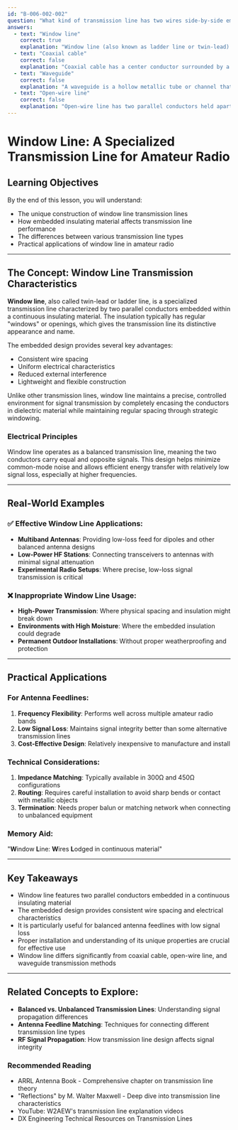 ```yaml
---
id: "B-006-002-002"
question: "What kind of transmission line has two wires side-by-side embedded in insulating material?"
answers:
  - text: "Window line"
    correct: true
    explanation: "Window line (also known as ladder line or twin-lead) is a transmission line where two parallel conductors are held apart by regular insulating spacers made of plastic or other dielectric material. The embedded design provides consistent spacing and electrical characteristics, making it useful for balanced antenna feedlines with low signal loss, particularly for HF and VHF frequencies."
  - text: "Coaxial cable"
    correct: false
    explanation: "Coaxial cable has a center conductor surrounded by a braided or solid outer conductor (shield), separated by a dielectric insulator. Unlike window line, it does not have two side-by-side wires and is designed for unbalanced transmission with excellent shielding against external interference."
  - text: "Waveguide"
    correct: false
    explanation: "A waveguide is a hollow metallic tube or channel that transmits electromagnetic waves, typically used at microwave frequencies. It does not have side-by-side wires and instead uses the internal metallic surfaces to guide electromagnetic energy, which is fundamentally different from window line's design."
  - text: "Open-wire line"
    correct: false
    explanation: "Open-wire line has two parallel conductors held apart by ceramic or plastic insulators, but the wires are not embedded in a continuous insulating material. Unlike window line, open-wire line has air as the primary dielectric between the conductors and uses discrete spacers to maintain wire separation."
---
```


# Window Line: A Specialized Transmission Line for Amateur Radio

## Learning Objectives
By the end of this lesson, you will understand:
- The unique construction of window line transmission lines
- How embedded insulating material affects transmission line performance
- The differences between various transmission line types
- Practical applications of window line in amateur radio

---

## The Concept: Window Line Transmission Characteristics

**Window line**, also called twin-lead or ladder line, is a specialized transmission line characterized by two parallel conductors embedded within a continuous insulating material. The insulation typically has regular "windows" or openings, which gives the transmission line its distinctive appearance and name.

The embedded design provides several key advantages:
- Consistent wire spacing
- Uniform electrical characteristics
- Reduced external interference
- Lightweight and flexible construction

Unlike other transmission lines, window line maintains a precise, controlled environment for signal transmission by completely encasing the conductors in dielectric material while maintaining regular spacing through strategic windowing.

### Electrical Principles

Window line operates as a balanced transmission line, meaning the two conductors carry equal and opposite signals. This design helps minimize common-mode noise and allows efficient energy transfer with relatively low signal loss, especially at higher frequencies.

---

## Real-World Examples

### ✅ Effective Window Line Applications:
- **Multiband Antennas**: Providing low-loss feed for dipoles and other balanced antenna designs
- **Low-Power HF Stations**: Connecting transceivers to antennas with minimal signal attenuation
- **Experimental Radio Setups**: Where precise, low-loss signal transmission is critical

### ❌ Inappropriate Window Line Usage:
- **High-Power Transmission**: Where physical spacing and insulation might break down
- **Environments with High Moisture**: Where the embedded insulation could degrade
- **Permanent Outdoor Installations**: Without proper weatherproofing and protection

---

## Practical Applications

### For Antenna Feedlines:
1. **Frequency Flexibility**: Performs well across multiple amateur radio bands
2. **Low Signal Loss**: Maintains signal integrity better than some alternative transmission lines
3. **Cost-Effective Design**: Relatively inexpensive to manufacture and install

### Technical Considerations:
1. **Impedance Matching**: Typically available in 300Ω and 450Ω configurations
2. **Routing**: Requires careful installation to avoid sharp bends or contact with metallic objects
3. **Termination**: Needs proper balun or matching network when connecting to unbalanced equipment

### Memory Aid:
"**W**indow **L**ine: **W**ires **L**odged in continuous material"

---

## Key Takeaways

- Window line features two parallel conductors embedded in a continuous insulating material
- The embedded design provides consistent wire spacing and electrical characteristics
- It is particularly useful for balanced antenna feedlines with low signal loss
- Proper installation and understanding of its unique properties are crucial for effective use
- Window line differs significantly from coaxial cable, open-wire line, and waveguide transmission methods

---

## Related Concepts to Explore:
- **Balanced vs. Unbalanced Transmission Lines**: Understanding signal propagation differences
- **Antenna Feedline Matching**: Techniques for connecting different transmission line types
- **RF Signal Propagation**: How transmission line design affects signal integrity

### Recommended Reading
- ARRL Antenna Book - Comprehensive chapter on transmission line theory
- "Reflections" by M. Walter Maxwell - Deep dive into transmission line characteristics
- YouTube: W2AEW's transmission line explanation videos
- DX Engineering Technical Resources on Transmission Lines
